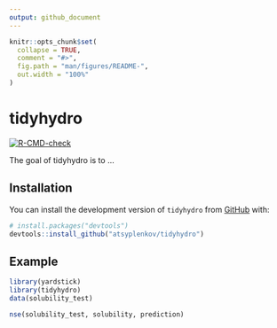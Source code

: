 ```yaml
---
output: github_document
---
```


<!-- README.md is generated from README.Rmd. Please edit that file -->

```r
knitr::opts_chunk$set(
  collapse = TRUE,
  comment = "#>",
  fig.path = "man/figures/README-",
  out.width = "100%"
)
```

# tidyhydro

<!-- badges: start -->
[![R-CMD-check](https://github.com/atsyplenkov/tidyhydro/actions/workflows/R-CMD-check.yaml/badge.svg)](https://github.com/atsyplenkov/tidyhydro/actions/workflows/R-CMD-check.yaml)
<!-- badges: end -->

The goal of tidyhydro is to ...

## Installation

You can install the development version of `tidyhydro` from [GitHub](https://github.com/) with:

``` r
# install.packages("devtools")
devtools::install_github("atsyplenkov/tidyhydro")
```

## Example

```r
library(yardstick)
library(tidyhydro)
data(solubility_test)

nse(solubility_test, solubility, prediction)
```


